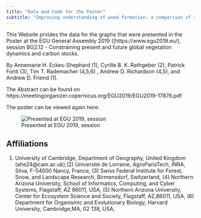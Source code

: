 ```yaml
---
title: "Data and Code for the Poster"
subtitle: "Improving understanding of wood formation: a comparison of two models"
---
```



This Website prvides the data for the graphs that were presented in the Poster at the EGU General Assembly 2019 ([https://www.egu2019.eu/),
session BG2.12 - Constraining present and future global vegetation dynamics and carbon stocks.

By Annemarie H. Eckes-Shephard (1), Cyrille B. K. Rathgeber (2), Patrick Fonti (3), Tim T. Rademacher (4,5,6) , Andrew D. Richardson (4,5), and Andrew D. Friend (1).


The Abstract can be found on https://meetingorganizer.copernicus.org/EGU2019/EGU2019-17876.pdf


The poster can be viewed again here:
 
![Presented at EGU 2019, session](Poster_V2.png)


## Affiliations
(1) University of Cambridge, Department of Geography, United Kingdom (ahe24@cam.ac.uk),(2) Université de Lorraine, AgroParisTech, INRA, Silva, F-54000 Nancy, France, (3) Swiss Federal Institute for Forest, Snow, and Landscape Research, Birmensdorf, Switzerland, (4) Northern Arizona University, School of Informatics, Computing, and Cyber Systems, Flagstaff, AZ 86011, USA, (5) Northern Arizona University, Center for Ecosystem Science and Society, Flagstaff, AZ,86011, USA, (6) Department for Organismic and Evolutionary Biology, Harvard University, Cambridge,MA, 02 138, USA, 
